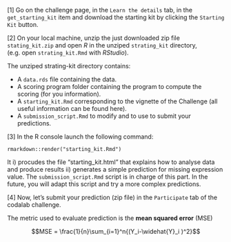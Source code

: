 
[1] Go on the challenge page, in the `Learn the details` tab, in the `get_starting_kit` item and download the starting kit by clicking the `Starting Kit` button.

[2] On your local machine, unzip the just downloaded zip file `stating_kit.zip` and open *R* in the unziped `strating_kit` directory, (e.g. open `strating_kit.Rmd` with *RStudio*).


The unziped strating-kit directory contains:

- A `data.rds` file containing the data.
- A scoring program folder containing the program to compute the scoring (for you information).
- A `starting_kit.Rmd` corresponding to the vignette of the Challenge (all useful information can be found here).
- A `submission_script.Rmd` to modify and to use to submit your predictions.

[3] In the R console launch the following command: 

```
rmarkdown::render("starting_kit.Rmd")
```

It i) procudes the file "starting_kit.html" that explains how to analyse data and produce results ii) generates a simple prediction for missing expression value. 
The `submission_script.Rmd` script is in charge of this part. 
In the future, you will adapt this script and try a more complex predictions.

[4] Now, let’s submit your prediction (zip file) in the `Participate` tab of the codalab challenge.

The metric used to evaluate prediction is the  **mean squared error** (MSE)

$$MSE = \frac{1}{n}\sum_{i=1}^n{(Y_i-\widehat{Y}_i )^2}$$

